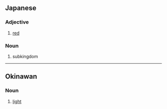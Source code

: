 ==Japanese==

===Adjective===
{{ja-adj|infl=i}}

# {{ja-def|赤い}} [[red]]

===Noun===
{{ja-noun}}

# {{ja-def|亜界}} subkingdom

----

==Okinawan==

===Noun===
{{head|ryu|noun|romaji|akai}}

# {{ryu-def|明かい}} [[light]]